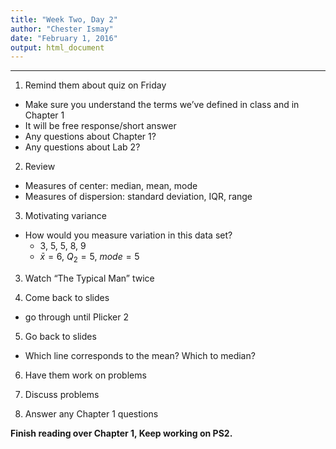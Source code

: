 ```yaml
---
title: "Week Two, Day 2"
author: "Chester Ismay"
date: "February 1, 2016"
output: html_document
---
```


***

1. Remind them about quiz on Friday

  - Make sure you understand the terms we've defined in class and in Chapter 1
  - It will be free response/short answer
  - Any questions about Chapter 1?
  - Any questions about Lab 2?

2. Review 

  - Measures of center: median, mean, mode
  - Measures of dispersion: standard deviation, IQR, range

3. Motivating variance

  - How would you measure variation in this data set?
    - 3, 5, 5, 8, 9
    - $\bar{x} = 6$, $Q_2 = 5$, $mode = 5$

3. Watch "The Typical Man" twice

4. Come back to slides 

  - go through until Plicker 2

5. Go back to slides

  - Which line corresponds to the mean? Which to median?

6. Have them work on problems

7. Discuss problems

8. Answer any Chapter 1 questions

**Finish reading over Chapter 1, Keep working on PS2.**  